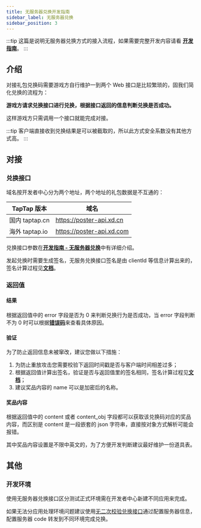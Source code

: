```yaml
---
title: 无服务器兑换开发指南
sidebar_label: 无服务器兑换
sidebar_position: 3
---
```


:::tip
这篇是说明无服务器兑换方式的接入流程，如果需要完整开发内容请看 [**开发指南**](/v3/sdk/tds-gift/guide/)。
:::

## 介绍

对接礼包兑换码需要游戏方自行维护一到两个 Web 接口是比较繁琐的，固我们简化兑换的流程为：

**游戏方请求兑换接口进行兑换，根据接口返回的信息判断兑换是否成功。**

这样游戏方只需调用一个接口就能完成对接。

:::tip
客户端直接收到兑换结果是可以被截取的，所以此方式安全系数没有其他方式高。
:::

## 对接

### 兑换接口

域名按开发者中心分为两个地址，两个地址的礼包数据是不互通的：

| TapTap 版本     | 域名                      |
| --------------- | ------------------------- |
| 国内 taptap.cn | https://poster-api.xd.cn  |
| 海外 taptap.io  | https://poster-api.xd.com |

兑换接口参数在[**开发指南 - 无服务器兑换**](/v3/sdk/tds-gift/guide/#无服务器兑换接口)中有详细介绍。

发起兑换时需要生成签名，无服务兑换接口签名是由 clientId 等信息计算出来的，签名计算过程见[**文档**](/v3/sdk/tds-gift/guide/#签名)。

### 返回值

#### 结果

根据返回值中的 error 字段是否为 0 来判断兑换行为是否成功，当 error 字段判断不为 0 时可以根据[**错误码**](/v3/sdk/tds-gift/guide/#错误码)来查看具体原因。

#### 验证

为了防止返回信息未被窜改，建议您做以下措施：
1. 为防止重放攻击您需要校验下返回时间戳是否与客户端时间相差过多；
2. 根据返回值计算出签名，验证是否与返回值里的签名相同，签名计算过程见[**文档**](/v3/sdk/tds-gift/guide/#签名)；
2. 建议奖品内容的 name 可以是加密后的名称。

#### 奖品内容

根据返回值中的 content 或者 content_obj 字段都可以获取该兑换码对应的奖品内容，而区别是 content 是一段嵌套的 json 字符串，直接按对象方式解析可能会报错。 

其中奖品内容设置是不限中英文的，为了方便开发判断建议最好维护一份道具表。

## 其他
### 开发环境

使用无服务器兑换接口区分测试正式环境需在开发者中心新建不同应用来完成。

如果无法分应用处理环境问题建议使用[无二次校验兑换接口](/v3/sdk/tds-gift/guide/#无二次校验兑换接口)通过配置服务器信息，配置服务器 code 转发到不同环境完成兑换。

